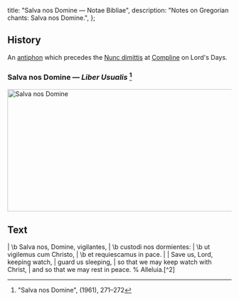   title: "Salva nos Domine — Notae Bibliae",
  description: "Notes on Gregorian chants: Salva nos Domine.",
};

<Initial text="Salva nos Domine" />

## History

An [antiphon](/glossary/liturgical-terms#antiphon) which precedes the [Nunc dimittis](/liturgy/music/chants/nunc-dimittis) at [Compline](/glossary/liturgical-terms#compline) on Lord's Days.

### Salva nos Domine — *Liber Usualis* [^1]

<Image
  src="/chants/salva-nos-domine.svg"
  alt="Salva nos Domine"
  width="600"
  height="275"
/>

## Text

<Poetry>
|  \b Salva nos, Domine, vigilantes,
|  \b custodi nos dormientes:
|  \b ut vigilemus cum Christo,
|  \b et requiescamus in pace.
|
|  Save us, Lord, keeping watch,
|  guard us sleeping,
|  so that we may keep watch with Christ,
|  and so that we may rest in peace. % Alleluia.[^2]
</Poetry>

[^1]: "Salva nos Domine", *<Definition lang="latin" anchor="liber-usualis" text="Liber Usualis" />* (1961), 271–272
[^2]: <Red text="‡" /> The Alleluia is only sung during Eastertide.
